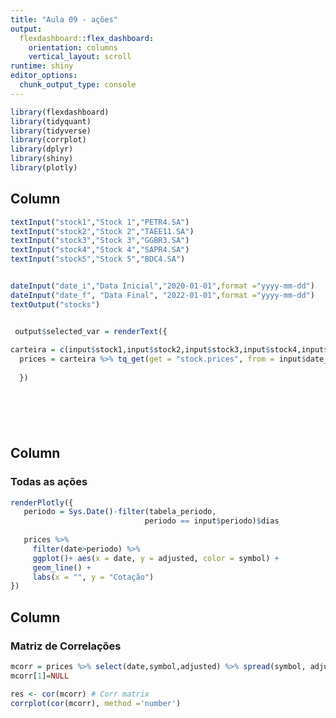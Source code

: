 ```yaml
---
title: "Aula 09 - ações"
output: 
  flexdashboard::flex_dashboard:
    orientation: columns
    vertical_layout: scroll
runtime: shiny
editor_options: 
  chunk_output_type: console
---
```


```r


library(flexdashboard)
library(tidyquant)
library(tidyverse)
library(corrplot)
library(dplyr)
library(shiny)
library(plotly)

```

Column {.sidebar}
----------------------------------------------------------------------
```r
textInput("stock1","Stock 1","PETR4.SA")
textInput("stock2","Stock 2","TAEE11.SA")
textInput("stock3","Stock 3","GGBR3.SA")
textInput("stock4","Stock 4","SAPR4.SA")
textInput("stock5","Stock 5","BDC4.SA")


dateInput("date_i","Data Inicial","2020-01-01",format ="yyyy-mm-dd")
dateInput("date_f", "Data Final", "2022-01-01",format ="yyyy-mm-dd")
textOutput("stocks")



```

```r

 output$selected_var = renderText({
   
carteira = c(input$stock1,input$stock2,input$stock3,input$stock4,input$stock5,)
  prices = carteira %>% tq_get(get = "stock.prices", from = input$date_i, to = input$date_f)
    
  })
 






```


Column {data-width=500}
-----------------------------------------------------------------------

### Todas as ações

```r
renderPlotly({
   periodo = Sys.Date()-filter(tabela_periodo,
                              periodo == input$periodo)$dias
   
   prices %>%
     filter(date>periodo) %>%
     ggplot()+ aes(x = date, y = adjusted, color = symbol) +
     geom_line() +
     labs(x = "", y = "Cotação")
})

```



Column{data-width=500}
-----------------------------------------------------------------------

### Matriz de Correlações


```r
mcorr = prices %>% select(date,symbol,adjusted) %>% spread(symbol, adjusted) 
mcorr[1]=NULL

res <- cor(mcorr) # Corr matrix
corrplot(cor(mcorr), method ='number')

```


